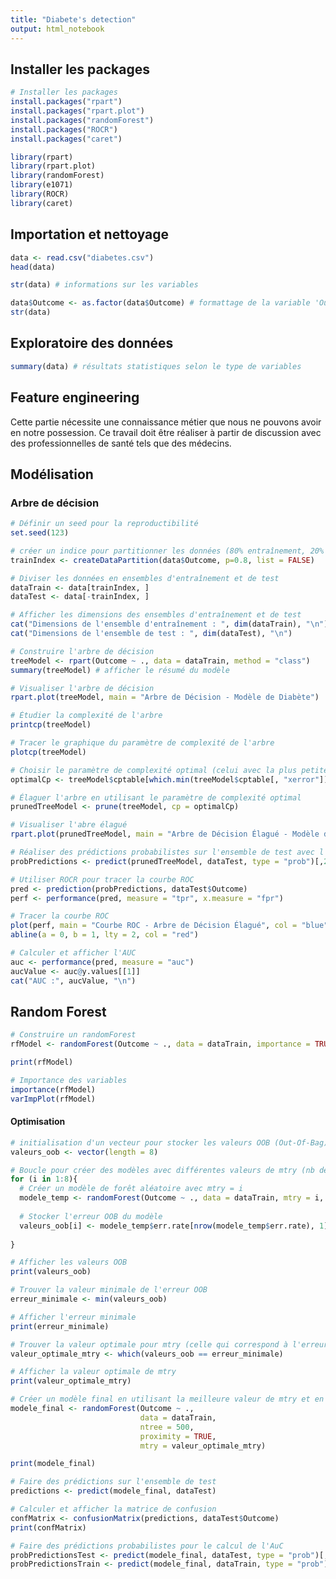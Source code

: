 ```yaml
---
title: "Diabete's detection"
output: html_notebook
---
```


## Installer les packages

```r
# Installer les packages
install.packages("rpart")
install.packages("rpart.plot")
install.packages("randomForest")
install.packages("ROCR")
install.packages("caret")
```

```r
library(rpart)
library(rpart.plot)
library(randomForest)
library(e1071)
library(ROCR)
library(caret)
```

## Importation et nettoyage

```r
data <- read.csv("diabetes.csv")
head(data)
```

```r
str(data) # informations sur les variables
```

```r
data$Outcome <- as.factor(data$Outcome) # formattage de la variable 'Outcome'
str(data) 
```

## Exploratoire des données

```r
summary(data) # résultats statistiques selon le type de variables
```

## Feature engineering

Cette partie nécessite une connaissance métier que nous ne pouvons avoir en notre possession. Ce travail doit être réaliser à partir de discussion avec des professionnelles de santé tels que des médecins.

## Modélisation

### Arbre de décision

```r
# Définir un seed pour la reproductibilité
set.seed(123)
```

```r
# créer un indice pour partitionner les données (80% entraînement, 20% test)
trainIndex <- createDataPartition(data$Outcome, p=0.8, list = FALSE)
```

```r
# Diviser les données en ensembles d'entraînement et de test
dataTrain <- data[trainIndex, ]
dataTest <- data[-trainIndex, ]

# Afficher les dimensions des ensembles d'entraînement et de test
cat("Dimensions de l'ensemble d'entraînement : ", dim(dataTrain), "\n")
cat("Dimensions de l'ensemble de test : ", dim(dataTest), "\n")
```

```r
# Construire l'arbre de décision
treeModel <- rpart(Outcome ~ ., data = dataTrain, method = "class")
summary(treeModel) # afficher le résumé du modèle
```

```r
# Visualiser l'arbre de décision
rpart.plot(treeModel, main = "Arbre de Décision - Modèle de Diabète")
```

```r
# Étudier la complexité de l'arbre
printcp(treeModel)
```

```r
# Tracer le graphique du paramètre de complexité de l'arbre
plotcp(treeModel)
```

```r
# Choisir le paramètre de complexité optimal (celui avec la plus petite erreur relative)
optimalCp <- treeModel$cptable[which.min(treeModel$cptable[, "xerror"]), "CP"]

# Élaguer l'arbre en utilisant le paramètre de complexité optimal
prunedTreeModel <- prune(treeModel, cp = optimalCp)
```

```r
# Visualiser l'abre élagué
rpart.plot(prunedTreeModel, main = "Arbre de Décision Élagué - Modèle de Diabète")
```

```r
# Réaliser des prédictions probabilistes sur l'ensemble de test avec l'arbre élagué
probPredictions <- predict(prunedTreeModel, dataTest, type = "prob")[,2]
```

```r
# Utiliser ROCR pour tracer la courbe ROC
pred <- prediction(probPredictions, dataTest$Outcome)
perf <- performance(pred, measure = "tpr", x.measure = "fpr")

# Tracer la courbe ROC
plot(perf, main = "Courbe ROC - Arbre de Décision Élagué", col = "blue", lwd = 2)
abline(a = 0, b = 1, lty = 2, col = "red")

# Calculer et afficher l'AUC
auc <- performance(pred, measure = "auc")
aucValue <- auc@y.values[[1]]
cat("AUC :", aucValue, "\n")
```

## Random Forest

```r
# Construire un randomForest
rfModel <- randomForest(Outcome ~ ., data = dataTrain, importance = TRUE)
```

```r
print(rfModel) 
```

```r
# Importance des variables
importance(rfModel)
varImpPlot(rfModel)
```

#### Optimisation

```r
# initialisation d'un vecteur pour stocker les valeurs OOB (Out-Of-Bag)
valeurs_oob <- vector(length = 8)

# Boucle pour créer des modèles avec différentes valeurs de mtry (nb de variables considérées à chaque étape)
for (i in 1:8){
  # Créer un modèle de forêt aléatoire avec mtry = i
  modele_temp <- randomForest(Outcome ~ ., data = dataTrain, mtry = i, ntree = 500)
  
  # Stocker l'erreur OOB du modèle
  valeurs_oob[i] <- modele_temp$err.rate[nrow(modele_temp$err.rate), 1]
  
}

# Afficher les valeurs OOB
print(valeurs_oob)

```

```r
# Trouver la valeur minimale de l'erreur OOB
erreur_minimale <- min(valeurs_oob)

# Afficher l'erreur minimale
print(erreur_minimale)
```

```r
# Trouver la valeur optimale pour mtry (celle qui correspond à l'erreur minimale)
valeur_optimale_mtry <- which(valeurs_oob == erreur_minimale)

# Afficher la valeur optimale de mtry
print(valeur_optimale_mtry)

```

```r
# Créer un modèle final en utilisant la meilleure valeur de mtry et en calculant les proximités
modele_final <- randomForest(Outcome ~ .,
                             data = dataTrain,
                             ntree = 500,
                             proximity = TRUE,
                             mtry = valeur_optimale_mtry)
```

```r
print(modele_final)
```

```r
# Faire des prédictions sur l'ensemble de test
predictions <- predict(modele_final, dataTest)
```

```r
# Calculer et afficher la matrice de confusion
confMatrix <- confusionMatrix(predictions, dataTest$Outcome)
print(confMatrix)
```

```r
# Faire des prédictions probabilistes pour le calcul de l'AuC
probPredictionsTest <- predict(modele_final, dataTest, type = "prob")[,2]
probPredictionsTrain <- predict(modele_final, dataTrain, type = "prob")[,2]
```
